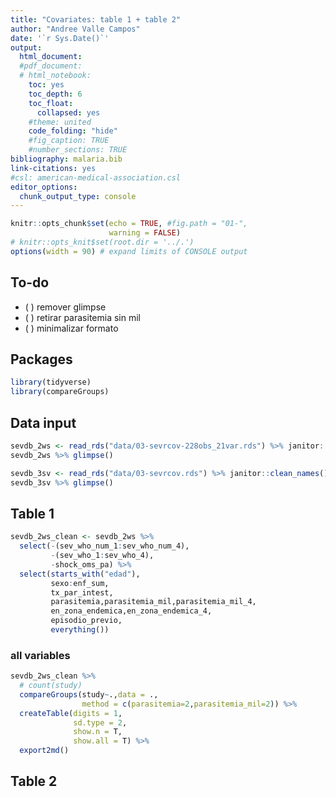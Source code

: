 ```yaml
---
title: "Covariates: table 1 + table 2"
author: "Andree Valle Campos"
date: '`r Sys.Date()`'
output:
  html_document:
  #pdf_document:
  # html_notebook:
    toc: yes
    toc_depth: 6
    toc_float:
      collapsed: yes
    #theme: united
    code_folding: "hide"
    #fig_caption: TRUE
    #number_sections: TRUE
bibliography: malaria.bib
link-citations: yes
#csl: american-medical-association.csl
editor_options: 
  chunk_output_type: console
---
```


```r
knitr::opts_chunk$set(echo = TRUE, #fig.path = "01-",
                      warning = FALSE)
# knitr::opts_knit$set(root.dir = '../.')
options(width = 90) # expand limits of CONSOLE output
```

## To-do

- ( ) remover glimpse
- ( ) retirar parasitemia sin mil
- ( ) minimalizar formato

## Packages

```r
library(tidyverse)
library(compareGroups)
```

## Data input

```r
sevdb_2ws <- read_rds("data/03-sevrcov-228obs_21var.rds") %>% janitor::clean_names()
sevdb_2ws %>% glimpse()
```

```r
sevdb_3sv <- read_rds("data/03-sevrcov.rds") %>% janitor::clean_names()
sevdb_3sv %>% glimpse()
```

## Table 1

```r
sevdb_2ws_clean <- sevdb_2ws %>% 
  select(-(sev_who_num_1:sev_who_num_4),
         -(sev_who_1:sev_who_4),
         -shock_oms_pa) %>% 
  select(starts_with("edad"),
         sexo:enf_sum,
         tx_par_intest,
         parasitemia,parasitemia_mil,parasitemia_mil_4,
         en_zona_endemica,en_zona_endemica_4,
         episodio_previo,
         everything())

```

### all variables

```r
sevdb_2ws_clean %>% 
  # count(study)
  compareGroups(study~.,data = .,
                method = c(parasitemia=2,parasitemia_mil=2)) %>% 
  createTable(digits = 1,
              sd.type = 2,
              show.n = T,
              show.all = T) %>% 
  export2md()
```

## Table 2

```r

```

